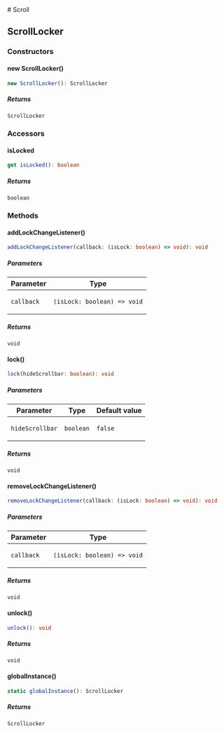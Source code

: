 
[//]: # (Do not edit directly)
[//]: # (Generated by the Cocokits TypeDoc custom theme on Fri Sep 20 2024 20:06:59 GMT+0200)



<Meta title='Utils/Scroll'/>
<MdxDocPage groupTitle='Utils' toc={tocItems}>
# Scroll

## ScrollLocker

### Constructors

#### new ScrollLocker()

```ts
new ScrollLocker(): ScrollLocker
```

##### Returns

`ScrollLocker`

### Accessors

#### isLocked

```ts
get isLocked(): boolean
```

##### Returns

`boolean`

### Methods

#### addLockChangeListener()

```ts
addLockChangeListener(callback: (isLock: boolean) => void): void
```

##### Parameters

<table class="arg-type-table">
<thead>
<tr>
<th>Parameter</th>
<th>Type</th>
</tr>
</thead>
<tbody>
<tr>
<td>

`callback`

</td>
<td>

`(isLock: boolean) => void`

</td>
</tr>
</tbody>
</table>

##### Returns

`void`

#### lock()

```ts
lock(hideScrollbar: boolean): void
```

##### Parameters

<table class="arg-type-table">
<thead>
<tr>
<th>Parameter</th>
<th>Type</th>
<th>Default value</th>
</tr>
</thead>
<tbody>
<tr>
<td>

`hideScrollbar`

</td>
<td>

`boolean`

</td>
<td>

`false`

</td>
</tr>
</tbody>
</table>

##### Returns

`void`

#### removeLockChangeListener()

```ts
removeLockChangeListener(callback: (isLock: boolean) => void): void
```

##### Parameters

<table class="arg-type-table">
<thead>
<tr>
<th>Parameter</th>
<th>Type</th>
</tr>
</thead>
<tbody>
<tr>
<td>

`callback`

</td>
<td>

`(isLock: boolean) => void`

</td>
</tr>
</tbody>
</table>

##### Returns

`void`

#### unlock()

```ts
unlock(): void
```

##### Returns

`void`

#### globalInstance()

```ts
static globalInstance(): ScrollLocker
```

##### Returns

`ScrollLocker`

</MdxDocPage>

